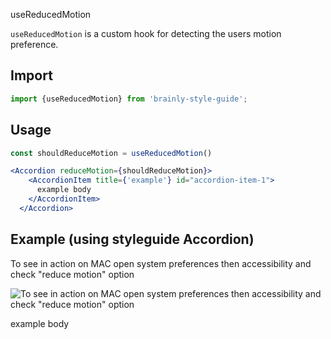 
<Meta title="Utilities/useReducedMotion" />

<PageHeader type="utility">useReducedMotion</PageHeader>

`useReducedMotion` is a custom hook for detecting the users motion preference.

## Import

```jsx
import {useReducedMotion} from 'brainly-style-guide';
```

## Usage

```jsx
const shouldReduceMotion = useReducedMotion()

<Accordion reduceMotion={shouldReduceMotion}>
    <AccordionItem title={'example'} id="accordion-item-1">
      example body
    </AccordionItem>
  </Accordion>

```

## Example (using styleguide Accordion)

To see in action on MAC open system preferences then accessibility and check "reduce motion" option

![To see in action on MAC open system preferences then accessibility and check "reduce motion" option](reduced-motion-setting.png)

<Canvas>
  <Accordion>
    <AccordionItem title={'example'} id="accordion-item-1">
      example body
    </AccordionItem>
  </Accordion>
</Canvas>
